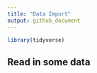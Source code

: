 ```yaml
---
title: "Data Import"
output: github_document
---
```


```r
library(tidyverse)

```

## Read in some data

